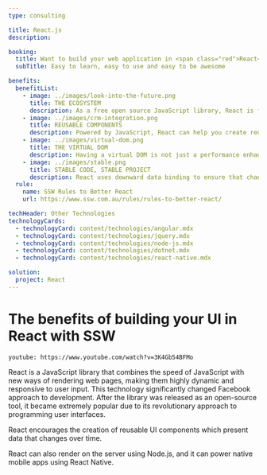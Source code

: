 ```yaml
---
type: consulting

title: React.js
description:

booking:
  title: Want to build your web application in <span class="red">React</span>?
  subTitle: Easy to learn, easy to use and easy to be awesome

benefits:
  benefitList:
    - image: ../images/look-into-the-future.png
      title: THE ECOSYSTEM
      description: As a free open source JavaScript library, React is free to use. Even better, the internet is full of high-quality content that you can learn from.
    - image: ../images/crm-integration.png
      title: REUSABLE COMPONENTS
      description: Powered by JavaScript, React can help you create reusable UI components and implement a consistent look across the whole project.
    - image: ../images/virtual-dom.png
      title: THE VIRTUAL DOM
      description: Having a virtual DOM is not just a performance enhancement, it also adds additional functionality. When rendering a JSX element, every single virtual DOM object will get updated.
    - image: ../images/stable.png
      title: STABLE CODE, STABLE PROJECT
      description: React uses downward data binding to ensure that changes in child structures will not affect their parents.
  rule:
    name: SSW Rules to Better React
    url: https://www.ssw.com.au/rules/rules-to-better-react/

techHeader: Other Technologies
technologyCards:
  - technologyCard: content/technologies/angular.mdx
  - technologyCard: content/technologies/jquery.mdx
  - technologyCard: content/technologies/node-js.mdx
  - technologyCard: content/technologies/dotnet.mdx
  - technologyCard: content/technologies/react-native.mdx

solution:
  project: React
---
```


# The benefits of building your **UI in React** with SSW

`youtube: https://www.youtube.com/watch?v=3K4Gb54BFMo`

React is a JavaScript library that combines the speed of JavaScript with new ways of rendering web pages, making them highly dynamic and responsive to user input. This technology significantly changed Facebook approach to development. After the library was released as an open-source tool, it became extremely popular due to its revolutionary approach to programming user interfaces.

React encourages the creation of reusable UI components which present data that changes over time.

React can also render on the server using Node.js, and it can power native mobile apps using React Native.
